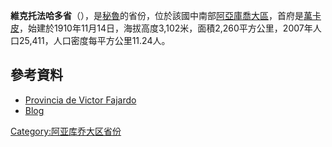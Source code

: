 '''維克托法哈多省'''（{{lang-es|Provincia de Víctor Fajardo}}），是[[秘魯|秘魯]]的省份，位於該國中南部[[阿亞庫喬大區|阿亞庫喬大區]]，首府是[[萬卡皮|萬卡皮]]，始建於1910年11月14日，海拔高度3,102米，面積2,260平方公里，2007年人口25,411，人口密度每平方公里11.24人。

==參考資料==
* [https://web.archive.org/web/20091027061036/http://es.geocities.com/tinco1625/vfajardo.html  Provincia de Victor Fajardo]
* [http://provinciadefajardo.blogspot.com Blog] {{Wayback|url=http://provinciadefajardo.blogspot.com/ |date=20200220200122 }}

{{coord|13|41|S|74|04|W|type:adm2nd_source:itwiki|display=title}}

{{秘魯省份|state=collapsed}}
{{秘鲁行政区划小作品}}
[[Category:阿亚库乔大区省份|Category:阿亚库乔大区省份]]